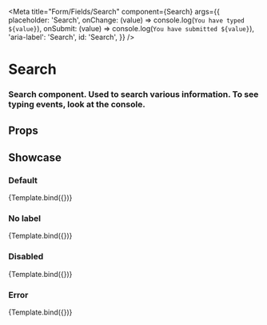 
<Meta
  title="Form/Fields/Search"
  component={Search}
  args={{
    placeholder: 'Search',
    onChange: (value) => console.log(`You have typed ${value}`),
    onSubmit: (value) => console.log(`You have submitted ${value}`),
    'aria-label': 'Search',
    id: 'Search',
  }}
/>


# Search

### Search component. Used to search various information. To see typing events, look at the console.

## Props

<ArgTypes />

## Showcase
### Default
<Canvas>
  <Story
    name="Default"
    args={{
      label: 'Search',
    }}
  >
    {Template.bind({})}
  </Story>
</Canvas>

### No label
<Canvas>
  <Story
    name="No label"
  >
    {Template.bind({})}
  </Story>
</Canvas>

### Disabled
<Canvas>
  <Story
    name="Disabled"
    args={{
      label: 'Search',
      disabled: true,
    }}
  >
    {Template.bind({})}
  </Story>
</Canvas>

### Error
<Canvas>
  <Story
    name="Error"
    args={{
      label: 'Search',
      errorMessage: 'This is an error message',
    }}
  >
    {Template.bind({})}
  </Story>
</Canvas>
